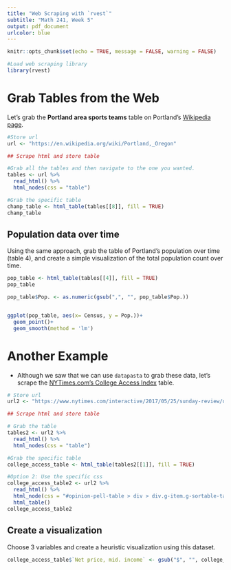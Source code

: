 ```yaml
---
title: "Web Scraping with `rvest`"
subtitle: "Math 241, Week 5"
output: pdf_document
urlcolor: blue
---
```


```r
knitr::opts_chunk$set(echo = TRUE, message = FALSE, warning = FALSE)
```

```r
#Load web scraping library
library(rvest)
```

# Grab Tables from the Web

Let's grab the **Portland area sports teams** table on Portland's [Wikipedia page](https://en.wikipedia.org/wiki/Portland,_Oregon).

```r
#Store url
url <- "https://en.wikipedia.org/wiki/Portland,_Oregon"

## Scrape html and store table

#Grab all the tables and then navigate to the one you wanted.
tables <- url %>%
  read_html() %>%
  html_nodes(css = "table")

#Grab the specific table
champ_table <- html_table(tables[[8]], fill = TRUE)
champ_table

```

## Population data over time

Using the same approach, grab the table of Portland's population over time (table 4), and create a simple visualization of the total population count over time.
```r
pop_table <- html_table(tables[[4]], fill = TRUE)
pop_table

pop_table$Pop. <- as.numeric(gsub(",", "", pop_table$Pop.))


ggplot(pop_table, aes(x= Census, y = Pop.))+
  geom_point()+
  geom_smooth(method = 'lm')
```



# Another Example

* Although we saw that we can use `datapasta` to grab these data, let's scrape the [NYTimes.com's College Access Index](https://www.nytimes.com/interactive/2017/05/25/sunday-review/opinion-pell-table.html) table.

```r
# Store url
url2 <- "https://www.nytimes.com/interactive/2017/05/25/sunday-review/opinion-pell-table.html"

## Scrape html and store table

# Grab the table
tables2 <- url2 %>%
  read_html() %>%
  html_nodes(css = "table")

#Grab the specific table
college_access_table <- html_table(tables2[[1]], fill = TRUE)

#Option 2: Use the specific css
college_access_table2 <- url2 %>%
  read_html() %>%
  html_node(css = "#opinion-pell-table > div > div.g-item.g-sortable-table > table") %>%
  html_table()
college_access_table2

```

## Create a visualization

Choose 3 variables and create a heuristic visualization using this dataset.

```r
college_access_table$`Net price, mid. income` <- gsub("$", "", college_access_table$`Net price, mid. income`)

```

